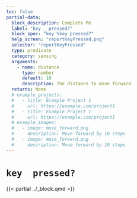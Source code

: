 ```yaml
---
toc: false
partial-data:
  block_description: Complete Me
  label: "key _ pressed?"
  block_spec: "key %key pressed?"
  help_screen: "reportKeyPressed.png"
  selector: "reportKeyPressed"
  type: predicate
  category: sensing
  arguments:
    - name: distance
      type: number
      default: 10
      description: The distance to move forward
  returns: None
  # example_projects:
  #   - title: Example Project 1
  #     url: https://example.com/project1
  #   - title: Example Project 1
  #     url: https://example.com/project1
  # example_images:
  #   - image: move_forward.png
  #     description: Move forward by 10 steps
  #   - image: move_forward.png
  #     description: Move forward by 10 steps
---
```


# `key  pressed?` { .unnumbered }

{{< partial ../_block.qmd >}}
